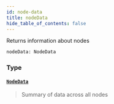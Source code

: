 ```yaml
---
id: node-data
title: nodeData
hide_table_of_contents: false
---
```








Returns information about nodes

```graphql
nodeData: NodeData
```


### Type

#### [`NodeData`](/testnet/api/graphql/objects/node-data) <Badge class="secondary" text="object"/>
> Summary of data across all nodes
> 





